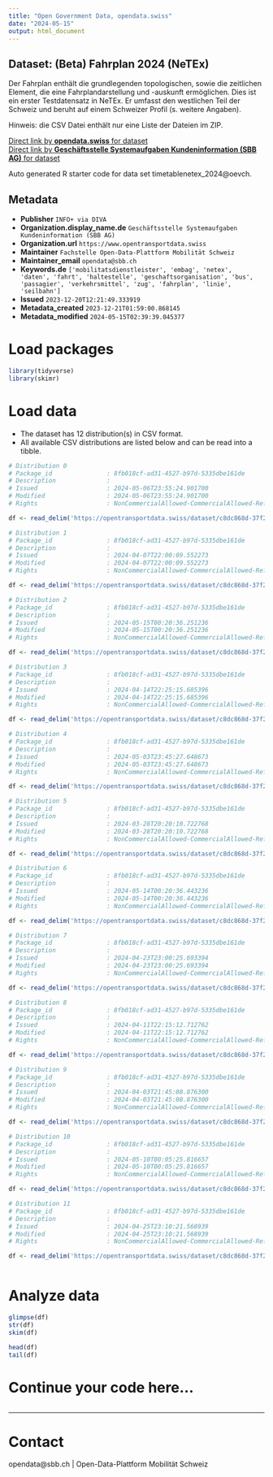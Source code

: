 ```yaml
---
title: "Open Government Data, opendata.swiss"
date: "2024-05-15"
output: html_document
---
```


## Dataset: (Beta) Fahrplan 2024 (NeTEx)

Der Fahrplan enthält die grundlegenden topologischen, sowie die zeitlichen Element, die eine Fahrplandarstellung und -auskunft ermöglichen. Dies ist ein erster Testdatensatz in NeTEx. Er umfasst den westlichen Teil der Schweiz und beruht auf einem Schweizer Profil (s. weitere Angaben).

Hinweis: die CSV Datei enthält nur eine Liste der Dateien im ZIP.


[Direct link by **opendata.swiss** for dataset](https://opendata.swiss/de/dataset/beta-fahrplan-2024-netex)<br>
[Direct link by **Geschäftsstelle Systemaufgaben Kundeninformation (SBB AG)** for dataset](https://opentransportdata.swiss/dataset/timetablenetex_2024)

Auto generated R starter code for data set timetablenetex_2024@oevch.

## Metadata

- **Publisher** `INFO+ via DIVA`
- **Organization.display_name.de** `Geschäftsstelle Systemaufgaben Kundeninformation (SBB AG)`
- **Organization.url** `https://www.opentransportdata.swiss`
- **Maintainer** `Fachstelle Open-Data-Plattform Mobilität Schweiz`
- **Maintainer_email** `opendata@sbb.ch`
- **Keywords.de** `['mobilitatsdienstleister', 'embag', 'netex', 'daten', 'fahrt', 'haltestelle', 'geschaftsorganisation', 'bus', 'passagier', 'verkehrsmittel', 'zug', 'fahrplan', 'linie', 'seilbahn']`
- **Issued** `2023-12-20T12:21:49.333919`
- **Metadata_created** `2023-12-21T01:59:00.868145`
- **Metadata_modified** `2024-05-15T02:39:39.045377`


# Load packages

```r

library(tidyverse)
library(skimr)

```

# Load data

-   The dataset has 12 distribution(s) in CSV format.
-   All available CSV distributions are listed below and can be read into a tibble.

```r

# Distribution 0
# Package_id               : 8fb018cf-ad31-4527-b97d-5335dbe161de
# Description              : 
# Issued                   : 2024-05-06T23:55:24.901700
# Modified                 : 2024-05-06T23:55:24.901700
# Rights                   : NonCommercialAllowed-CommercialAllowed-ReferenceRequired

df <- read_delim('https://opentransportdata.swiss/dataset/c8dc868d-37f2-494e-8ec8-e2c9c0e2f5ce/resource/2545e11b-b6f8-411a-a87b-ddc88379fc84/download/prod_netex_tt_1.10_che_ski_2024_oev-schweiz_readme_1_1_202405060905.csv')

# Distribution 1
# Package_id               : 8fb018cf-ad31-4527-b97d-5335dbe161de
# Description              : 
# Issued                   : 2024-04-07T22:00:09.552273
# Modified                 : 2024-04-07T22:00:09.552273
# Rights                   : NonCommercialAllowed-CommercialAllowed-ReferenceRequired

df <- read_delim('https://opentransportdata.swiss/dataset/c8dc868d-37f2-494e-8ec8-e2c9c0e2f5ce/resource/661e6c35-14c7-4f01-a7a6-4b2927025eaa/download/prod_netex_tt_1.10_che_ski_2024_oev-schweiz_readme_1_1_202404070804.csv')

# Distribution 2
# Package_id               : 8fb018cf-ad31-4527-b97d-5335dbe161de
# Description              : 
# Issued                   : 2024-05-15T00:20:36.251236
# Modified                 : 2024-05-15T00:20:36.251236
# Rights                   : NonCommercialAllowed-CommercialAllowed-ReferenceRequired

df <- read_delim('https://opentransportdata.swiss/dataset/c8dc868d-37f2-494e-8ec8-e2c9c0e2f5ce/resource/32954c03-7353-4994-87b9-d4858b32f662/download/prod_netex_tt_1.10_che_ski_2024_oev-schweiz_readme_1_1_202403200603.csv')

# Distribution 3
# Package_id               : 8fb018cf-ad31-4527-b97d-5335dbe161de
# Description              : 
# Issued                   : 2024-04-14T22:25:15.685396
# Modified                 : 2024-04-14T22:25:15.685396
# Rights                   : NonCommercialAllowed-CommercialAllowed-ReferenceRequired

df <- read_delim('https://opentransportdata.swiss/dataset/c8dc868d-37f2-494e-8ec8-e2c9c0e2f5ce/resource/157bc39b-08ea-4258-8957-1a327741e347/download/prod_netex_tt_1.10_che_ski_2024_oev-schweiz_readme_1_1_202404140804.csv')

# Distribution 4
# Package_id               : 8fb018cf-ad31-4527-b97d-5335dbe161de
# Description              : 
# Issued                   : 2024-05-03T23:45:27.648673
# Modified                 : 2024-05-03T23:45:27.648673
# Rights                   : NonCommercialAllowed-CommercialAllowed-ReferenceRequired

df <- read_delim('https://opentransportdata.swiss/dataset/c8dc868d-37f2-494e-8ec8-e2c9c0e2f5ce/resource/1952cbde-f2b4-4056-8e1f-55e3c4485b7c/download/prod_netex_tt_1.10_che_ski_2024_oev-schweiz_readme_1_1_202405020905.csv')

# Distribution 5
# Package_id               : 8fb018cf-ad31-4527-b97d-5335dbe161de
# Description              : 
# Issued                   : 2024-03-28T20:20:10.722768
# Modified                 : 2024-03-28T20:20:10.722768
# Rights                   : NonCommercialAllowed-CommercialAllowed-ReferenceRequired

df <- read_delim('https://opentransportdata.swiss/dataset/c8dc868d-37f2-494e-8ec8-e2c9c0e2f5ce/resource/2f1fed48-9fa6-44e6-a762-470320ff4069/download/prod_netex_tt_1.10_che_ski_2024_oev-schweiz_readme_1_1_202403270603.csv')

# Distribution 6
# Package_id               : 8fb018cf-ad31-4527-b97d-5335dbe161de
# Description              : 
# Issued                   : 2024-05-14T00:20:36.443236
# Modified                 : 2024-05-14T00:20:36.443236
# Rights                   : NonCommercialAllowed-CommercialAllowed-ReferenceRequired

df <- read_delim('https://opentransportdata.swiss/dataset/c8dc868d-37f2-494e-8ec8-e2c9c0e2f5ce/resource/273d8ecb-92fd-4c86-8a36-06989cb8bfc3/download/prod_netex_tt_1.10_che_ski_2024_oev-schweiz_readme_1_1_202405130905.csv')

# Distribution 7
# Package_id               : 8fb018cf-ad31-4527-b97d-5335dbe161de
# Description              : 
# Issued                   : 2024-04-23T23:00:25.693394
# Modified                 : 2024-04-23T23:00:25.693394
# Rights                   : NonCommercialAllowed-CommercialAllowed-ReferenceRequired

df <- read_delim('https://opentransportdata.swiss/dataset/c8dc868d-37f2-494e-8ec8-e2c9c0e2f5ce/resource/506441bd-1fe0-4c3d-8cbd-8693c3c08aac/download/prod_netex_tt_1.10_che_ski_2024_oev-schweiz_readme_1_1_202404221704.csv')

# Distribution 8
# Package_id               : 8fb018cf-ad31-4527-b97d-5335dbe161de
# Description              : 
# Issued                   : 2024-04-11T22:15:12.712762
# Modified                 : 2024-04-11T22:15:12.712762
# Rights                   : NonCommercialAllowed-CommercialAllowed-ReferenceRequired

df <- read_delim('https://opentransportdata.swiss/dataset/c8dc868d-37f2-494e-8ec8-e2c9c0e2f5ce/resource/eaf528dc-7ac4-4550-a472-9f10da4260b8/download/prod_netex_tt_1.10_che_ski_2024_oev-schweiz_readme_1_1_202404110804.csv')

# Distribution 9
# Package_id               : 8fb018cf-ad31-4527-b97d-5335dbe161de
# Description              : 
# Issued                   : 2024-04-03T21:45:08.876300
# Modified                 : 2024-04-03T21:45:08.876300
# Rights                   : NonCommercialAllowed-CommercialAllowed-ReferenceRequired

df <- read_delim('https://opentransportdata.swiss/dataset/c8dc868d-37f2-494e-8ec8-e2c9c0e2f5ce/resource/f44549be-9ae6-40b8-8f57-89c28d536182/download/prod_netex_tt_1.10_che_ski_2024_oev-schweiz_readme_1_1_202404030604.csv')

# Distribution 10
# Package_id               : 8fb018cf-ad31-4527-b97d-5335dbe161de
# Description              : 
# Issued                   : 2024-05-10T00:05:25.816657
# Modified                 : 2024-05-10T00:05:25.816657
# Rights                   : NonCommercialAllowed-CommercialAllowed-ReferenceRequired

df <- read_delim('https://opentransportdata.swiss/dataset/c8dc868d-37f2-494e-8ec8-e2c9c0e2f5ce/resource/7fe04449-ead0-445b-b240-3e91d5cdc962/download/prod_netex_tt_1.10_che_ski_2024_oev-schweiz_readme_1_1_202405090905.csv')

# Distribution 11
# Package_id               : 8fb018cf-ad31-4527-b97d-5335dbe161de
# Description              : 
# Issued                   : 2024-04-25T23:10:21.568939
# Modified                 : 2024-04-25T23:10:21.568939
# Rights                   : NonCommercialAllowed-CommercialAllowed-ReferenceRequired

df <- read_delim('https://opentransportdata.swiss/dataset/c8dc868d-37f2-494e-8ec8-e2c9c0e2f5ce/resource/425f99e2-75f5-4388-9387-e702919e7843/download/prod_netex_tt_1.10_che_ski_2024_oev-schweiz_readme_1_1_202404250904.csv')



```

# Analyze data

```r

glimpse(df)
str(df)
skim(df)

head(df)
tail(df)

```

# Continue your code here...

```r

```

------------------------------------------------------------------------

# Contact

opendata@sbb.ch | Open-Data-Plattform Mobilität Schweiz
